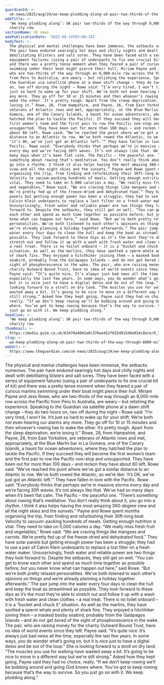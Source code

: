 ```yaml
---
guardianId: >-
  uk-news/2025/aug/24/we-keep-plodding-along-uk-pair-two-thirds-of-the-way-through-8000-mile-charity-row
webTitle: >-
  ‘We keep plodding along’: UK pair two-thirds of the way through 8,000-mile
  charity row
sectionName: UK news
webPublicationDate: '2025-08-24T03:00:18Z'
bodyText: >-
  The physical and mental challenges have been immense, the setbacks numerous.
  The pair have endured searingly hot days and chilly nights and dealt with
  debilitating blisters and salt sores. They have been faced with a series of
  equipment failures (using a pair of underpants to fix one crucial bit of kit)
  and there was a pretty tense moment when they feared a pair of curious marlins
  swimming under their boat might pierce their hull. Miriam Payne and Jess Rowe,
  who are two-thirds of the way through an 8,000-mile row across the Pacific
  from Peru to Australia, are weary – but relishing the experience. Speaking to
  the Guardian via satellite phone at a dawn shift change – they do two hours
  on, two off during the night – Rowe said: “I’m very tired, I won’t lie. It’s
  just so hard to wake up for your shift. We’re both not even hearing our alarms
  any more. They go off for 10 or 15 minutes and then whoever’s rowing has to
  wake the other. It’s pretty tough. Apart from the sleep deprivation, we’re
  loving it.” Rowe, 28, from Hampshire, and Payne, 26, from East Yorkshire, are
  veterans of Atlantic rows and met, appropriately, at the Blue Marlin bar in La
  Gomera, one of the Canary Islands, a haunt for ocean adventurers, where they
  hatched the plan to tackle the Pacific. If they succeed they will become the
  first women’s team and the first pair to row the Pacific non-stop and
  unsupported. They have been out for more than 100 days – and reckon they have
  about 60 left. Rowe said: “We’ve reached the point where we’ve got a similar
  distance to an Atlantic to row. We’ve both rowed the Atlantic, so we’re like:
  ‘it’s OK, we’ve just got an Atlantic left.’” They have fallen in love with the
  Pacific. Rowe said: “Everybody thinks that perhaps we’re in massive storms
  every day and we’re facing 30ft waves. It’s not always like that. We’ve had so
  many days when it’s been flat calm. The Pacific – the peaceful one. “There’s
  something about rowing that’s meditative. You don’t really think about it, you
  go into a rhythm. I think it also helps having the most amazing 360-degree
  view and all the night skies and the sunsets.” Payne and Rowe spent months
  organising the trip, from finding and refurbishing their 30ft-long boat
  Velocity to vacuum-packing hundreds of meals. Getting enough nutrition is
  vital. They need to take on 5,000 calories a day. “We really miss fresh fruit
  and vegetables,” Rowe said. “We are craving things like mangoes and carrots.
  We’re pretty fed up of the freeze-dried and dehydrated food.” They have solar
  panels but getting enough power has been a struggle; they had to use a pair of
  Calvin Klein underpants to replace a lost filter on a fresh water maker.
  Unsurprisingly, fresh water and reliable power are two things they look
  forward to. Despite the setbacks, they still get on well. “You can get to know
  each other and spend as much time together as possible before, but you never
  know what can happen out here,” said Rowe. “But we’re both pretty relaxed
  personalities. We’ve both listened to each other’s opinions on things and
  we’re already planning a holiday together afterwards.” The pair jump into the
  water every four days to clean the hull and keep the boat as streamlined as
  possible. They look forward to these dips as it’s the most they’re able to
  stretch out and follow it up with a wash with fresh water and clean clothes –
  a real treat. There is no toilet onboard – it is a “bucket and chuck it”
  situation. As well as the marlins, they have spotted a sperm whale and plenty
  of shark fins. They enjoyed a hitchhiker joining them – a masked booby
  seabird, probably from the Galápagos Islands – and do not get bored of the
  sight of phosphorescence in the wake. The pair, who are raising money for the
  charity Outward Bound Trust, have no idea of world events since they left.
  Payne said: “It’s quite nice. It’s always just bad news all the time,
  especially the last few years. In some ways, you do wonder what’s going on,
  but it is nice just to have a digital detox and be out of the loop.” She is
  looking forward to a stroll on dry land. “The muscles you use for walking have
  wasted away a bit. It’s going to be nice to move in a different way but we’re
  still strong.” Asked how they kept going, Payne said they had no choice,
  really. “If we don’t keep rowing we’ll be bobbing around and going God knows
  where. You’ve got to keep rowing because that’s the way to survive. So you
  just go on with it. We keep plodding along.”
headline: >-
  ‘We keep plodding along’: UK pair two-thirds of the way through 8,000-mile
  charity row
thumbnail: >-
  https://media.guim.co.uk/63d78a4041a0c376ae452f832d015d4e024c8ece/0_337_1080_864/500.jpg
slug: >-
  we-keep-plodding-along-uk-pair-two-thirds-of-the-way-through-8000-mile-charity-row
webUrl: >-
  https://www.theguardian.com/uk-news/2025/aug/24/we-keep-plodding-along-uk-pair-two-thirds-of-the-way-through-8000-mile-charity-row
---
```

The physical and mental challenges have been immense, the setbacks numerous. The pair have endured searingly hot days and chilly nights and dealt with debilitating blisters and salt sores. They have been faced with a series of equipment failures (using a pair of underpants to fix one crucial bit of kit) and there was a pretty tense moment when they feared a pair of curious marlins swimming under their boat might pierce their hull. Miriam Payne and Jess Rowe, who are two-thirds of the way through an 8,000-mile row across the Pacific from Peru to Australia, are weary – but relishing the experience. Speaking to the Guardian via satellite phone at a dawn shift change – they do two hours on, two off during the night – Rowe said: “I’m very tired, I won’t lie. It’s just so hard to wake up for your shift. We’re both not even hearing our alarms any more. They go off for 10 or 15 minutes and then whoever’s rowing has to wake the other. It’s pretty tough. Apart from the sleep deprivation, we’re loving it.” Rowe, 28, from Hampshire, and Payne, 26, from East Yorkshire, are veterans of Atlantic rows and met, appropriately, at the Blue Marlin bar in La Gomera, one of the Canary Islands, a haunt for ocean adventurers, where they hatched the plan to tackle the Pacific. If they succeed they will become the first women’s team and the first pair to row the Pacific non-stop and unsupported. They have been out for more than 100 days – and reckon they have about 60 left. Rowe said: “We’ve reached the point where we’ve got a similar distance to an Atlantic to row. We’ve both rowed the Atlantic, so we’re like: ‘it’s OK, we’ve just got an Atlantic left.’” They have fallen in love with the Pacific. Rowe said: “Everybody thinks that perhaps we’re in massive storms every day and we’re facing 30ft waves. It’s not always like that. We’ve had so many days when it’s been flat calm. The Pacific – the peaceful one. “There’s something about rowing that’s meditative. You don’t really think about it, you go into a rhythm. I think it also helps having the most amazing 360-degree view and all the night skies and the sunsets.” Payne and Rowe spent months organising the trip, from finding and refurbishing their 30ft-long boat Velocity to vacuum-packing hundreds of meals. Getting enough nutrition is vital. They need to take on 5,000 calories a day. “We really miss fresh fruit and vegetables,” Rowe said. “We are craving things like mangoes and carrots. We’re pretty fed up of the freeze-dried and dehydrated food.” They have solar panels but getting enough power has been a struggle; they had to use a pair of Calvin Klein underpants to replace a lost filter on a fresh water maker. Unsurprisingly, fresh water and reliable power are two things they look forward to. Despite the setbacks, they still get on well. “You can get to know each other and spend as much time together as possible before, but you never know what can happen out here,” said Rowe. “But we’re both pretty relaxed personalities. We’ve both listened to each other’s opinions on things and we’re already planning a holiday together afterwards.” The pair jump into the water every four days to clean the hull and keep the boat as streamlined as possible. They look forward to these dips as it’s the most they’re able to stretch out and follow it up with a wash with fresh water and clean clothes – a real treat. There is no toilet onboard – it is a “bucket and chuck it” situation. As well as the marlins, they have spotted a sperm whale and plenty of shark fins. They enjoyed a hitchhiker joining them – a masked booby seabird, probably from the Galápagos Islands – and do not get bored of the sight of phosphorescence in the wake. The pair, who are raising money for the charity Outward Bound Trust, have no idea of world events since they left. Payne said: “It’s quite nice. It’s always just bad news all the time, especially the last few years. In some ways, you do wonder what’s going on, but it is nice just to have a digital detox and be out of the loop.” She is looking forward to a stroll on dry land. “The muscles you use for walking have wasted away a bit. It’s going to be nice to move in a different way but we’re still strong.” Asked how they kept going, Payne said they had no choice, really. “If we don’t keep rowing we’ll be bobbing around and going God knows where. You’ve got to keep rowing because that’s the way to survive. So you just go on with it. We keep plodding along.”

